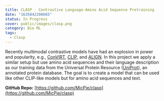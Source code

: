 ```yaml
---
title: CLASP - Contrastive Language-Amino Acid Sequence Pretraining
date: "1635842208665"
status: In Progress
cover: public/images/clasp.png
category: Bio ML
tags:
  - Clasp
---
```


Recently multimodal contrastive models have had an explosion in power and popularity, e.g., [ConVIRT](https://arxiv.org/abs/2010.00747), [CLIP](https://openai.com/blog/clip/), and [ALIGN](https://arxiv.org/abs/2102.05918). In this project we apply a similar setup but use amino acid sequences and their language description as our training data from the Universal Protein Resource ([UniProt](https://www.uniprot.org/)), an annotated protein database. The goal is to create a model that can be used like other CLIP-like models but for amino acid sequences and text.

**GitHub Repo:** [https://github.com/MicPie/clasp](https://github.com/MicPie/clasp)
